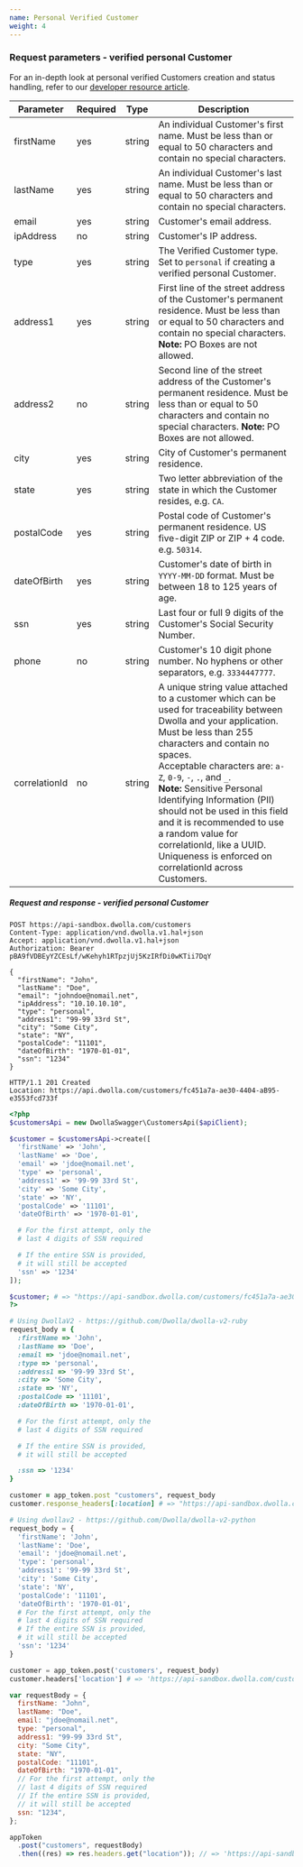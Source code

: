 ```yaml
---
name: Personal Verified Customer
weight: 4
---
```


### Request parameters - verified **personal** Customer

For an in-depth look at personal verified Customers creation and status handling, refer to our [developer resource article](https://developers.dwolla.com/resources/personal-verified-customer.html).

| Parameter     | Required | Type   | Description                                                                                                                                                                                                                                                                                                                                                                                                                                                                                     |
| ------------- | -------- | ------ | ----------------------------------------------------------------------------------------------------------------------------------------------------------------------------------------------------------------------------------------------------------------------------------------------------------------------------------------------------------------------------------------------------------------------------------------------------------------------------------------------- |
| firstName     | yes      | string | An individual Customer's first name. Must be less than or equal to 50 characters and contain no special characters.                                                                                                                                                                                                                                                                                                                                                                             |
| lastName      | yes      | string | An individual Customer's last name. Must be less than or equal to 50 characters and contain no special characters.                                                                                                                                                                                                                                                                                                                                                                              |
| email         | yes      | string | Customer's email address.                                                                                                                                                                                                                                                                                                                                                                                                                                                                       |
| ipAddress     | no       | string | Customer's IP address.                                                                                                                                                                                                                                                                                                                                                                                                                                                                          |
| type          | yes      | string | The Verified Customer type. Set to `personal` if creating a verified personal Customer.                                                                                                                                                                                                                                                                                                                                                                                                         |
| address1      | yes      | string | First line of the street address of the Customer's permanent residence. Must be less than or equal to 50 characters and contain no special characters. **Note:** PO Boxes are not allowed.                                                                                                                                                                                                                                                                                                      |
| address2      | no       | string | Second line of the street address of the Customer's permanent residence. Must be less than or equal to 50 characters and contain no special characters. **Note:** PO Boxes are not allowed.                                                                                                                                                                                                                                                                                                     |
| city          | yes      | string | City of Customer's permanent residence.                                                                                                                                                                                                                                                                                                                                                                                                                                                         |
| state         | yes      | string | Two letter abbreviation of the state in which the Customer resides, e.g. `CA`.                                                                                                                                                                                                                                                                                                                                                                                                                  |
| postalCode    | yes      | string | Postal code of Customer's permanent residence. US five-digit ZIP or ZIP + 4 code. e.g. `50314`.                                                                                                                                                                                                                                                                                                                                                                                                 |
| dateOfBirth   | yes      | string | Customer's date of birth in `YYYY-MM-DD` format. Must be between 18 to 125 years of age.                                                                                                                                                                                                                                                                                                                                                                                                        |
| ssn           | yes      | string | Last four or full 9 digits of the Customer's Social Security Number.                                                                                                                                                                                                                                                                                                                                                                                                                            |
| phone         | no       | string | Customer's 10 digit phone number. No hyphens or other separators, e.g. `3334447777`.                                                                                                                                                                                                                                                                                                                                                                                                            |
| correlationId | no       | string | A unique string value attached to a customer which can be used for traceability between Dwolla and your application. <br /> Must be less than 255 characters and contain no spaces. <br /> Acceptable characters are: `a-Z`, `0-9`, `-`, `.`, and `_`. <br /> **Note:** Sensitive Personal Identifying Information (PII) should not be used in this field and it is recommended to use a random value for correlationId, like a UUID. Uniqueness is enforced on correlationId across Customers. |

##### Request and response - verified **personal** Customer

```raw
POST https://api-sandbox.dwolla.com/customers
Content-Type: application/vnd.dwolla.v1.hal+json
Accept: application/vnd.dwolla.v1.hal+json
Authorization: Bearer pBA9fVDBEyYZCEsLf/wKehyh1RTpzjUj5KzIRfDi0wKTii7DqY

{
  "firstName": "John",
  "lastName": "Doe",
  "email": "johndoe@nomail.net",
  "ipAddress": "10.10.10.10",
  "type": "personal",
  "address1": "99-99 33rd St",
  "city": "Some City",
  "state": "NY",
  "postalCode": "11101",
  "dateOfBirth": "1970-01-01",
  "ssn": "1234"
}

HTTP/1.1 201 Created
Location: https://api.dwolla.com/customers/fc451a7a-ae30-4404-aB95-e3553fcd733f
```

```php
<?php
$customersApi = new DwollaSwagger\CustomersApi($apiClient);

$customer = $customersApi->create([
  'firstName' => 'John',
  'lastName' => 'Doe',
  'email' => 'jdoe@nomail.net',
  'type' => 'personal',
  'address1' => '99-99 33rd St',
  'city' => 'Some City',
  'state' => 'NY',
  'postalCode' => '11101',
  'dateOfBirth' => '1970-01-01',

  # For the first attempt, only the
  # last 4 digits of SSN required

  # If the entire SSN is provided,
  # it will still be accepted
  'ssn' => '1234'
]);

$customer; # => "https://api-sandbox.dwolla.com/customers/fc451a7a-ae30-4404-aB95-e3553fcd733f"
?>
```

```ruby
# Using DwollaV2 - https://github.com/Dwolla/dwolla-v2-ruby
request_body = {
  :firstName => 'John',
  :lastName => 'Doe',
  :email => 'jdoe@nomail.net',
  :type => 'personal',
  :address1 => '99-99 33rd St',
  :city => 'Some City',
  :state => 'NY',
  :postalCode => '11101',
  :dateOfBirth => '1970-01-01',

  # For the first attempt, only the
  # last 4 digits of SSN required

  # If the entire SSN is provided,
  # it will still be accepted

  :ssn => '1234'
}

customer = app_token.post "customers", request_body
customer.response_headers[:location] # => "https://api-sandbox.dwolla.com/customers/fc451a7a-ae30-4404-aB95-e3553fcd733f"
```

```python
# Using dwollav2 - https://github.com/Dwolla/dwolla-v2-python
request_body = {
  'firstName': 'John',
  'lastName': 'Doe',
  'email': 'jdoe@nomail.net',
  'type': 'personal',
  'address1': '99-99 33rd St',
  'city': 'Some City',
  'state': 'NY',
  'postalCode': '11101',
  'dateOfBirth': '1970-01-01',
  # For the first attempt, only the
  # last 4 digits of SSN required
  # If the entire SSN is provided,
  # it will still be accepted
  'ssn': '1234'
}

customer = app_token.post('customers', request_body)
customer.headers['location'] # => 'https://api-sandbox.dwolla.com/customers/fc451a7a-ae30-4404-aB95-e3553fcd733f'
```

```javascript
var requestBody = {
  firstName: "John",
  lastName: "Doe",
  email: "jdoe@nomail.net",
  type: "personal",
  address1: "99-99 33rd St",
  city: "Some City",
  state: "NY",
  postalCode: "11101",
  dateOfBirth: "1970-01-01",
  // For the first attempt, only the
  // last 4 digits of SSN required
  // If the entire SSN is provided,
  // it will still be accepted
  ssn: "1234",
};

appToken
  .post("customers", requestBody)
  .then((res) => res.headers.get("location")); // => 'https://api-sandbox.dwolla.com/customers/fc451a7a-ae30-4404-aB95-e3553fcd733f'
```
